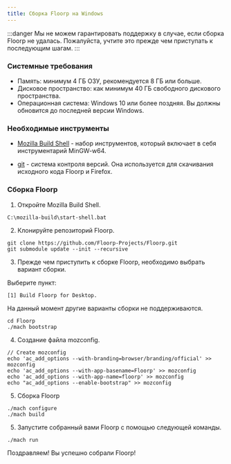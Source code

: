 ```yaml
---
title: Сборка Floorp на Windows
---
```


:::danger
Мы не можем гарантировать поддержку в случае, если сборка Floorp не удалась. Пожалуйста, учтите это прежде чем приступать к последующим шагам.
:::

### Системные требования
- Память: минимум 4 ГБ ОЗУ, рекомендуется 8 ГБ или больше.
- Дисковое пространство: как минимум 40 ГБ свободного дискового пространства.
- Операционная система: Windows 10 или более поздняя. Вы должны обновится до последней версии Windows.

### Необходимые инструменты

- [Mozilla Build Shell](https://ftp.mozilla.org/pub/mozilla/libraries/win32/MozillaBuildSetup-Latest.exe) - набор инструментов, который включает в себя инструментарий MinGW-w64.

- [git](https://git-scm.com/download/win) - система контроля версий. Она используется для скачивания исходного кода Floorp и Firefox.

### Сборка Floorp

1. Откройте Mozilla Build Shell.

```shell
C:\mozilla-build\start-shell.bat
   ```

2. Клонируйте репозиторий Floorp.

```shell
git clone https://github.com/Floorp-Projects/Floorp.git
git submodule update --init --recursive
   ```

3. Прежде чем приступить к сборке Floorp, необходимо выбрать вариант сборки.

Выберите пункт:

`[1] Build Floorp for Desktop.`

На данный момент другие варианты сборки не поддерживаются.

```shell
cd Floorp
./mach bootstrap
   ```

4. Создание файла mozconfig.

```shell
// Create mozconfig
echo 'ac_add_options --with-branding=browser/branding/official' >> mozconfig
echo 'ac_add_options --with-app-basename=Floorp' >> mozconfig
echo 'ac_add_options --with-app-name=floorp' >> mozconfig
echo "ac_add_options --enable-bootstrap" >> mozconfig
   ```

5. Сборка Floorp

```shell
./mach configure
./mach build
   ```

5. Запустите собранный вами Floorp с помощью следующей команды.

```shell
./mach run
   ```

Поздравляем! Вы успешно собрали Floorp!